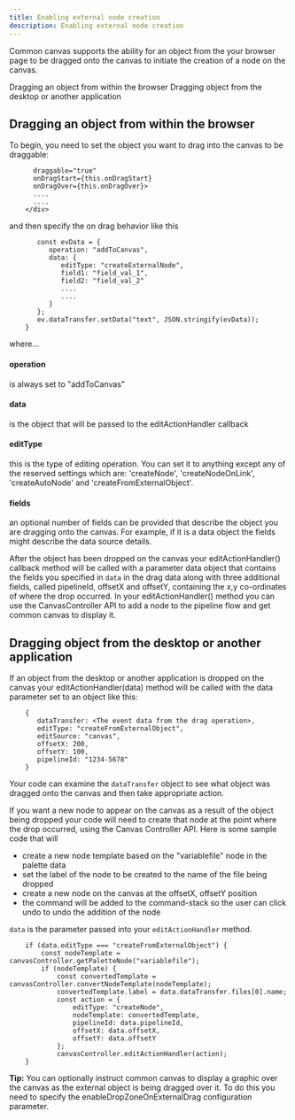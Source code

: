 ```yaml
---
title: Enabling external node creation
description: Enabling external node creation
---
```


<PageDescription>

Common canvas supports the ability for an object from the your browser page to be dragged onto the canvas to initiate the creation of a node on the canvas.

</PageDescription>

<AnchorLinks >
  <AnchorLink>Dragging an object from within the browser</AnchorLink>
  <AnchorLink>Dragging object from the desktop or another application</AnchorLink>

</AnchorLinks>



## Dragging an object from within the browser


To begin, you need to set the object you want to drag into the canvas to be draggable:

```    <div 
      draggable="true"
      onDragStart={this.onDragStart}
      onDragOver={this.onDragOver}>
      ....
      ....
    </div>

```

and then specify the on drag behavior like this

```    onDragStart(ev) {
       const evData = {
          operation: "addToCanvas",
          data: {
             editType: "createExternalNode",
             field1: "field_val_1",
             field2: "field_val_2"
             ....
             ....
          }
       };
       ev.dataTransfer.setData("text", JSON.stringify(evData));
    }

```

where...

#### operation
is always set to "addToCanvas"

#### data
is the object that will be passed to the editActionHandler callback

#### editType
this is the type of editing operation. You can set it to anything except any of the reserved settings which are: 'createNode', 'createNodeOnLink', 'createAutoNode' and 'createFromExternalObject'.

#### fields
an optional number of fields can be provided that describe the object you are dragging onto the canvas. For example, if it is a data object the fields might describe the data source details.

After the object has been dropped on the canvas your editActionHandler() callback method will be called with a parameter data object that contains the fields you specified in `data` in the drag data along with three additional fields, called pipelineId, offsetX and offsetY, containing the x,y co-ordinates of where the drop occurred. In your editActionHandler() method you can use the CanvasController API to add a node to the pipeline flow and get common canvas to display it.


## Dragging object from the desktop or another application

If an object from the desktop or another application is dropped on the canvas your editActionHandler(data) method will be called with the data parameter set to an object like this:

```
    {
       dataTransfer: <The event data from the drag operation>,
       editType: "createFromExternalObject",
       editSource: "canvas",
       offsetX: 200,
       offsetY: 100,
       pipelineId: "1234-5678"
    }      

```

Your code can examine the `dataTransfer` object to see what object was dragged onto the canvas and then take appropriate action.

If you want a new node to appear on the canvas as a result of the object being dropped your code will need to create that node at the point where the drop occurred, using the Canvas Controller API. Here is some sample code that will

* create a new node template based on the "variablefile" node in the palette data
* set the label of the node to be created to the name of the file being dropped
* create a new node on the canvas at the offsetX, offsetY position
* the command will be added to the command-stack so the user can click undo to undo the addition of the node

`data` is the parameter passed into your `editActionHandler` method.

```
    if (data.editType === "createFromExternalObject") {
        const nodeTemplate = canvasController.getPaletteNode("variablefile");
        if (nodeTemplate) {
            const convertedTemplate = canvasController.convertNodeTemplate(nodeTemplate);
            convertedTemplate.label = data.dataTransfer.files[0].name;
            const action = {
                editType: "createNode",
                nodeTemplate: convertedTemplate,
                pipelineId: data.pipelineId,
                offsetX: data.offsetX,
                offsetY: data.offsetY
            };
            canvasController.editActionHandler(action);
    }
```

<InlineNotification>

**Tip:** You can optionally instruct common canvas to display a graphic over the canvas as the external object is being dragged over it. To do this you need to specify the enableDropZoneOnExternalDrag configuration parameter.

</InlineNotification>


